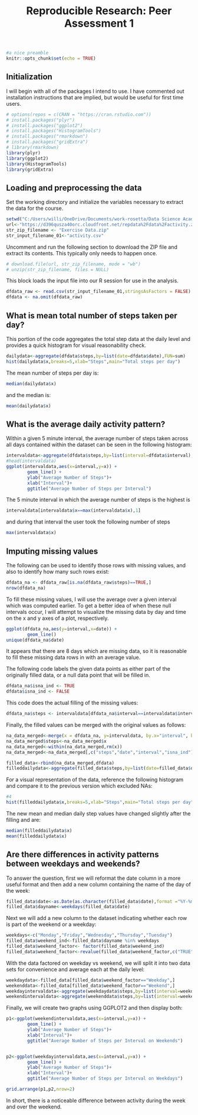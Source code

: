 
<header>
Reproducible Research: Peer Assessment 1
============
</header>




```{r setup, include=FALSE}
#a nice preamble
knitr::opts_chunk$set(echo = TRUE)
```
## Initialization
I will begin with all of the packages I intend to use.
I have commented out installation instructions that are implied, but would be useful for first time users.

```{r}
# options(repos = c(CRAN = "https://cran.rstudio.com"))
# install.packages("plyr") 
# install.packages("ggplot2")
# install.packages("HistogramTools")
# install.packages("rmarkdown")
# install.packages("gridExtra")
# library(rmarkdown)
library(plyr)
library(ggplot2)
library(HistogramTools)
library(gridExtra)
```


## Loading and preprocessing the data
Set the working directory and initialize the variables necessary to extract the data for the course.
```{r}
setwd("C:/Users/willi/OneDrive/Documents/work-rosetta/Data Science Academy/05 - Reproducible Research/project 1")
url<-"https://d396qusza40orc.cloudfront.net/repdata%2Fdata%2Factivity.zip"
str_zip_filename <- "Exercise Data.zip"
str_input_filename_01<-"activity.csv"

```
Uncomment and run the following section to download the ZIP file and extract its contents.
This typically only needs to happen once.

```{r}
# download.file(url, str_zip_filename, mode = "wb")
# unzip(str_zip_filename, files = NULL)
```

This block loads the input file into our R session for use in the analysis. 
```{r}
dfdata_raw <- read.csv(str_input_filename_01,stringsAsFactors = FALSE)
dfdata <- na.omit(dfdata_raw)
```


## What is mean total number of steps taken per day?
This portion of the code aggregates the total step data at the daily level and provides a quick histogram for visual reasonability check.
```{r}
dailydata<-aggregate(dfdata$steps,by=list(date=dfdata$date),FUN=sum)
hist(dailydata$x,breaks=5,xlab="Steps",main="Total steps per day")
```

The mean number of steps per day is:

```{r}
median(dailydata$x)
```
and the median is:

```{r}
mean(dailydata$x)
```


## What is the average daily activity pattern?
Within a given 5 minute interval, the average number of steps taken across all days contained within the dataset can be seen in the following histogram:

```{r}
intervaldata<-aggregate(dfdata$steps,by=list(interval=dfdata$interval),FUN=mean)
#head(intervaldata)
ggplot(intervaldata,aes(x=interval,y=x)) +
        geom_line() + 
        ylab("Average Number of Steps")+
        xlab("Interval")+
        ggtitle("Average Number of Steps per Interval")
```


The 5 minute interval in which the average number of steps is the highest is
```{r}
intervaldata[intervaldata$x==max(intervaldata$x),1]
```
and during that interval the user took the following number of steps
```{r}
max(intervaldata$x)
```


## Imputing missing values

The following can be used to identify those rows with missing values, and also to identify how many such rows exist:
```{r}
dfdata_na <- dfdata_raw[is.na(dfdata_raw$steps)==TRUE,]
nrow(dfdata_na)
```

To fill these missing values, I will use the average over a given interval which was computed earlier.
To get a better idea of when these null intervals occur, I will attempt to visualize the missing data by day and time on the x and y axes of a plot, respectively.
```{r}
ggplot(dfdata_na,aes(y=interval,x=date)) +
        geom_line()
unique(dfdata_na$date)
```
It appears that there are 8 days which are missing data, so it is reasonable to fill these missing data rows in with an average value.

The following code labels the given data points as either part of the originally filled data, or a null data point that will be filled in.
```{r}
dfdata_na$isna_ind <- TRUE
dfdata$isna_ind <- FALSE
```

This code does the actual filling of the missing values:
```{r}
dfdata_na$steps <- intervaldata[dfdata_na$interval==intervaldata$interval,"interval"]
```

Finally, the filled values can be merged with the original values as follows:
```{r}
na_data_merged<-merge(x = dfdata_na, y=intervaldata, by.x="interval", by.y = "interval")
na_data_merged$steps<-na_data_merged$x
na_data_merged<-within(na_data_merged,rm(x))
na_data_merged<-na_data_merged[,c("steps","date","interval","isna_ind")]

filled_data<-rbind(na_data_merged,dfdata)
filleddailydata<-aggregate(filled_data$steps,by=list(date=filled_data$date),FUN=sum)
```

For a visual representation of the data, reference the following histogram and compare it to the previous version which excluded NAs:
```{r}
#4
hist(filleddailydata$x,breaks=5,xlab="Steps",main="Total steps per day")
```

The new mean and median daily step values have changed slightly after the filling and are:
```{r}
median(filleddailydata$x)
mean(filleddailydata$x)

```

## Are there differences in activity patterns between weekdays and weekends?

To answer the question, first we will reformat the date column in a more useful format and then add a new column containing the name of the day of the week:
```{r}

filled_data$date<-as.Date(as.character(filled_data$date),format ="%Y-%m-%d")
filled_data$dayname<-weekdays(filled_data$date)
```

Next we will add a new column to the dataset indicating whether each row is part of the weekend or a weekday:
```{r}
weekdays<-c("Monday","Friday","Wednesday","Thursday","Tuesday")
filled_data$weekend_ind<-filled_data$dayname %in% weekdays
filled_data$weekend_factor<- factor(filled_data$weekend_ind)
filled_data$weekend_factor<-revalue(filled_data$weekend_factor,c("TRUE" = "Weekday", "FALSE"="Weekend"))
```

With the data factored on weekday vs weekend, we will split it into two data sets for convenience and average each at the daily level:
```{r}
weekdaydata<-filled_data[filled_data$weekend_factor=="Weekday",]
weekenddata<-filled_data[filled_data$weekend_factor=="Weekend",]
weekdayintervaldata<-aggregate(weekdaydata$steps,by=list(interval=weekdaydata$interval),FUN=mean)
weekendintervaldata<-aggregate(weekenddata$steps,by=list(interval=weekenddata$interval),FUN=mean)
```


Finally, we will create two graphs using GGPLOT2 and then display both:
```{r}
p1<-ggplot(weekendintervaldata,aes(x=interval,y=x)) +
        geom_line() + 
        ylab("Average Number of Steps")+
        xlab("Interval")+
        ggtitle("Average Number of Steps per Interval on Weekends")


p2<-ggplot(weekdayintervaldata,aes(x=interval,y=x)) +
        geom_line() + 
        ylab("Average Number of Steps")+
        xlab("Interval")+
        ggtitle("Average Number of Steps per Interval on Weekdays")

grid.arrange(p1,p2,nrow=2)
```

In short, there is a noticeable difference between activity during the week and over the weekend.
